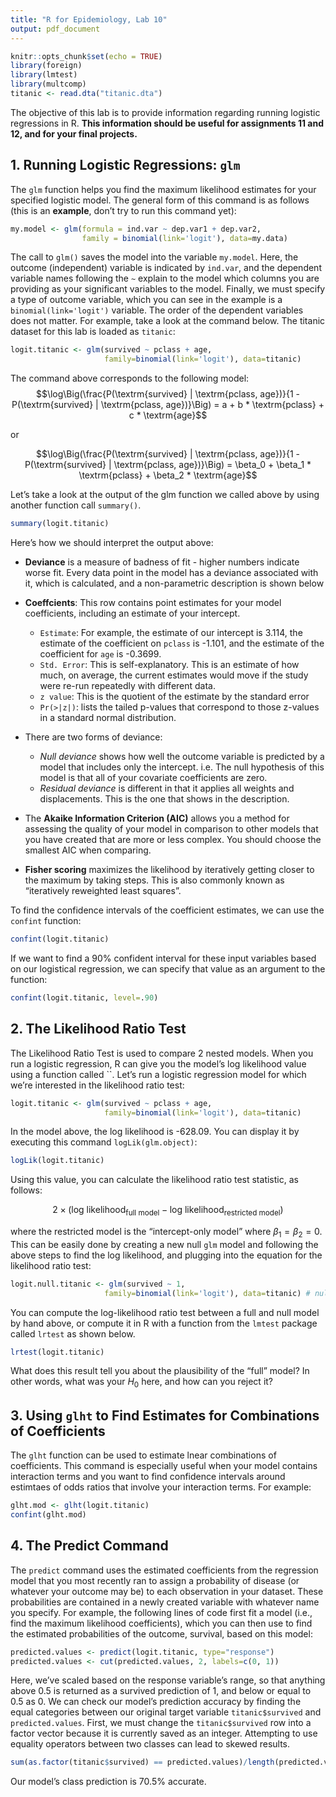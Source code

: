 ```yaml
---
title: "R for Epidemiology, Lab 10"
output: pdf_document
---
```


```r
knitr::opts_chunk$set(echo = TRUE)
library(foreign)
library(lmtest)
library(multcomp)
titanic <- read.dta("titanic.dta")
```

The objective of this lab is to provide information regarding running logistic regressions in R. **This information should be useful for assignments 11 and 12, and for your final projects.**

## 1. Running Logistic Regressions: `glm` 

The `glm` function helps you find the maximum likelihood estimates for your specified logistic model. The general form of this command is as follows (this is an **example**, don't try to run this command yet):

```r
my.model <- glm(formula = ind.var ~ dep.var1 + dep.var2,
                family = binomial(link='logit'), data=my.data)
```

The call to `glm()` saves the model into the variable `my.model`.  Here, the outcome (independent) variable is indicated by `ind.var`, and the dependent variable names following the `~` explain to the model which columns you are providing as your significant variables to the model. Finally, we must specify a type of outcome variable, which you can see in the example is a `binomial(link='logit')` variable. The order of the dependent variables does not matter. For example, take a look at the command below. The titanic dataset for this lab is loaded as `titanic`:
``` r
logit.titanic <- glm(survived ~ pclass + age,
                     family=binomial(link='logit'), data=titanic)
```

The command above corresponds to the following model:
$$\log\Big(\frac{P(\textrm{survived} | \textrm{pclass, age})}{1 - P(\textrm{survived} | \textrm{pclass, age})}\Big) = a + b * \textrm{pclass} + c * \textrm{age}$$

or

$$\log\Big(\frac{P(\textrm{survived} | \textrm{pclass, age})}{1 - P(\textrm{survived} | \textrm{pclass, age})}\Big) = \beta_0 + \beta_1 * \textrm{pclass} + \beta_2 * \textrm{age}$$

Let's take a look at the output of the glm function we called above by using another function call `summary()`.

``` r
summary(logit.titanic)
```

Here's how we should interpret the output above:

* **Deviance** is a measure of badness of fit - higher numbers indicate worse fit. Every data point in the model has a deviance associated with it, which is calculated, and a non-parametric description is shown below

* **Coeffcients**: This row contains point estimates for your model coefficients, including an estimate of your intercept.
  * `Estimate`: For example, the estimate of our intercept is 3.114, the estimate of the coefficient on `pclass` is -1.101, and the estimate of the coefficient for `age` is -0.3699.
  * `Std. Error`: This is self-explanatory. This is an estimate of how much, on average, the current estimates would move if the study were re-run repeatedly with different data.
  * `z value`: This is the quotient of the estimate by the standard error
  * `Pr(>|z|)`: lists the tailed p-values that correspond to those z-values in a standard normal distribution.

* There are two forms of deviance:
    * *Null deviance* shows how well the outcome variable is predicted by a model that includes only the intercept. i.e. The null hypothesis of this model is that all of your covariate coefficients are zero.
    * *Residual deviance* is different in that it applies all weights and displacements. This is the one that shows in the description.

* The **Akaike Information Criterion (AIC)** allows you a method for assessing the quality of your model in comparison to other models that you have created that are more or less complex. You should choose the smallest AIC when comparing.

* **Fisher scoring** maximizes the likelihood by iteratively getting closer to the maximum by taking steps. This is also commonly known as "iteratively reweighted least squares".

To find the confidence intervals of the coefficient estimates, we can use the `confint` function:

``` r
confint(logit.titanic)
```

If we want to find a 90% confident interval for these input variables based on our logistical regression, we can specify that value as an argument to the function:

``` r
confint(logit.titanic, level=.90)
```

## 2. The Likelihood Ratio Test

The Likelihood Ratio Test is used to compare 2 nested models. When you run a logistic regression, R can give you the model’s log likelihood value using a function called ``.  Let’s run a logistic regression model for which we’re interested in the likelihood ratio test:

``` r
logit.titanic <- glm(survived ~ pclass + age,
                     family=binomial(link='logit'), data=titanic)
```

In the model above, the log likelihood is -628.09. You can display it by executing this command `logLik(glm.object)`:

``` r
logLik(logit.titanic)
```

Using this value, you can calculate the likelihood ratio test statistic, as follows:

$$2 \times (\text{log likelihood}_{\text{full model}} - \text{log likelihood}_{\text{restricted model}})$$

where the restricted model is the "intercept-only model" where $\beta_1 = \beta_2 = 0$. This can be easily done by creating a new null `glm` model and following the above steps to find the log likelihood, and plugging into the equation for the likelihood ratio test:

``` r
logit.null.titanic <- glm(survived ~ 1,
                     family=binomial(link='logit'), data=titanic) # null model
```

You can compute the log-likelihood ratio test between a full and null model by hand above, or compute it in R with a function from the `lmtest` package called `lrtest` as shown below.

``` r
lrtest(logit.titanic)
```

What does this result tell you about the plausibility of the "full" model? In other words, what was your $H_0$ here, and how can you reject it?

## 3. Using `glht` to Find Estimates for Combinations of Coefficients

The `glht` function can be used to estimate lnear combinations of coefficients. This command is especially useful when your model contains interaction terms and you want to find confidence intervals around estimtaes of odds ratios that involve your interaction terms. For example:

``` r
glht.mod <- glht(logit.titanic)
confint(glht.mod)
```

## 4. The Predict Command

The `predict` command uses the estimated coefficients from the regression model that you most recently ran to assign a probability of disease (or whatever your outcome may be) to each observation in your dataset. These probabilities are contained in a newly created variable with whatever name you specify. For example, the following lines of code first fit a model (i.e., find the maximum likelihood coefficients), which you can then use to find the estimated probabilities of the outcome, survival, based on this model:

``` r
predicted.values <- predict(logit.titanic, type="response")
predicted.values <- cut(predicted.values, 2, labels=c(0, 1))
```

Here, we've scaled based on the response variable's range, so that anything above 0.5 is returned as a survived prediction of 1, and below or equal to 0.5 as 0. We can check our model's prediction accuracy by finding the equal categories between our original target variable `titanic$survived` and `predicted.values`. First, we must change the `titanic$survived` row into a factor vector because it is currently saved as an integer. Attempting to use equality operators between two classes can lead to skewed results.

``` r
sum(as.factor(titanic$survived) == predicted.values)/length(predicted.values)
```

Our model's class prediction is 70.5% accurate.
